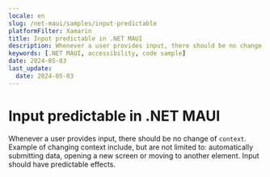 ```yaml
---
locale: en
slug: /net-maui/samples/input-predictable
platformFilter: Xamarin
title: Input predictable in .NET MAUI
description: Whenever a user provides input, there should be no change of context.
keywords: [.NET MAUI, accessibility, code sample]
date: 2024-05-03
last_update:
  date: 2024-05-03
---
```


# Input predictable in .NET MAUI

Whenever a user provides input, there should be no change of `context`. Example of changing context include, but are not limited to: automatically submitting data, opening a new screen or moving to another element. Input should have predictable effects.

<CodeSample id="input-predictable" locale="en" platform="net-maui"/>
